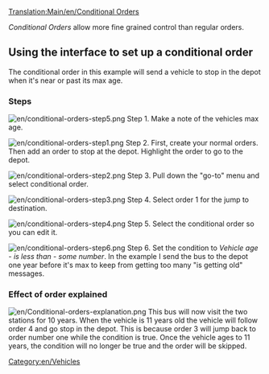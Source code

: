 [[Translation:Main/en/Conditional Orders]]{{en/-}}{{en/Tutorial}}{{en/Table of contents}}

''Conditional Orders'' allow more fine grained control than regular orders.

== Using the interface to set up a conditional order ==

The conditional order in this example will send a vehicle to stop in the depot when it's near or past its max age.
===Steps===
[[File:en/conditional-orders-step5.png|left]]
Step 1.
Make a note of the vehicles max age.

[[File:en/conditional-orders-step1.png|left]]
Step 2.
First, create your normal orders. Then add an order to stop at the depot. Highlight the order to go to the depot.

[[File:en/conditional-orders-step2.png|left]]
Step 3.
Pull down the "go-to" menu and select conditional order.

[[File:en/conditional-orders-step3.png|left]]
Step 4.
Select order 1 for the jump to destination.

[[File:en/conditional-orders-step4.png|left]]
Step 5.
Select the conditional order so you can edit it.


[[File:en/conditional-orders-step6.png|left]]
Step 6.
Set the condition to ''Vehicle age'' - ''is less than'' - ''some number''. In the example I send the bus to the depot one year before it's max to keep from getting too many "is getting old" messages.
<br clear="all" />

===Effect of order explained===
[[File:en/Conditional-orders-explanation.png|left]]
This bus will now visit the two stations for 10 years. When the vehicle is 11 years old the vehicle will follow order 4 and go stop in the depot.
This is because order 3 will jump back to order number one while the condition is true. Once the vehicle ages to 11 years, the condition will no longer be true and the order will be skipped.

[[Category:en/Vehicles]]